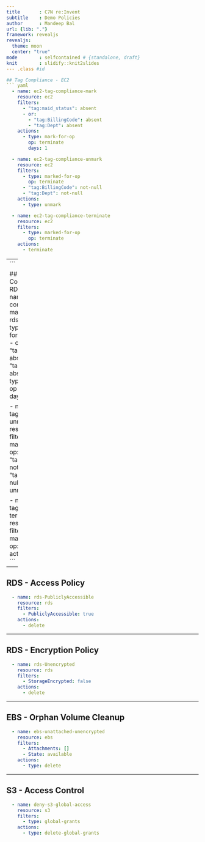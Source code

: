 ```yaml
---
title       : C7N re:Invent
subtitle    : Demo Policies
author      : Mandeep Bal
url: {lib: "."}
framework: revealjs
revealjs:
  theme: moon
  center: "true"
mode        : selfcontained # {standalone, draft}
knit        : slidify::knit2slides
--- .class #id

## Tag Compliance - EC2
``` yaml
  - name: ec2-tag-compliance-mark
    resource: ec2
    filters:
      - "tag:maid_status": absent
      - or:
        - "tag:BillingCode": absent
        - "tag:Dept": absent
    actions:
      - type: mark-for-op
        op: terminate
        days: 1

  - name: ec2-tag-compliance-unmark
    resource: ec2
    filters:
      - type: marked-for-op
        op: terminate
      - "tag:BillingCode": not-null
      - "tag:Dept": not-null
    actions:
      - type: unmark

  - name: ec2-tag-compliance-terminate
    resource: ec2
    filters:
      - type: marked-for-op
        op: terminate
    actions:
      - terminate
```

---
```


## Tag Compliance - RDS
``` yaml
  - name: rds-tag-compliance-mark
    resource: rds
    filters:
      - type: marked-for-op
        op: delete
      - or:
        - "tag:BillingCode": absent
        - "tag:Dept": absent
    actions:
      - type: mark-for-op
        op: delete
        days: 1

  - name: rds-tag-compliance-unmark
    resource: rds
    filters:
      - type: marked-for-op
        op: delete
      - "tag:BillingCode": not-null
      - "tag:Dept": not-null
    actions:
      - unmark

  - name: rds-tag-compliance-terminate
    resource: rds
    filters:
      - type: marked-for-op
        op: delete
    actions:
      - delete
```

---

## RDS - Access Policy
``` yaml
  - name: rds-PubliclyAccessible
    resource: rds
    filters:
      - PubliclyAccessible: true
    actions:
      - delete
```

---

## RDS - Encryption Policy
``` yaml
  - name: rds-Unencrypted
    resource: rds
    filters:
      - StorageEncrypted: false
    actions:
      - delete
```

---

## EBS - Orphan Volume Cleanup
``` yaml
  - name: ebs-unattached-unencrypted
    resource: ebs
    filters:
      - Attachments: []
      - State: available
    actions:
      - type: delete
```

---

## S3 - Access Control
``` yaml
  - name: deny-s3-global-access
    resource: s3
    filters:
      - type: global-grants
    actions:
      - type: delete-global-grants
```
